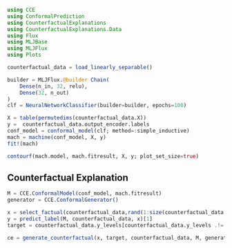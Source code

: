 
```julia
using CCE
using ConformalPrediction
using CounterfactualExplanations
using CounterfactualExplanations.Data
using Flux
using MLJBase
using MLJFlux
using Plots
```

```julia
counterfactual_data = load_linearly_separable()
```

```julia
builder = MLJFlux.@builder Chain(
    Dense(n_in, 32, relu),
    Dense(32, n_out)
)
clf = NeuralNetworkClassifier(builder=builder, epochs=100)
```


```julia
X = table(permutedims(counterfactual_data.X))
y =  counterfactual_data.output_encoder.labels
conf_model = conformal_model(clf; method=:simple_inductive)
mach = machine(conf_model, X, y)
fit!(mach)
```

```julia
contourf(mach.model, mach.fitresult, X, y; plot_set_size=true)
```

## Counterfactual Explanation


```julia
M = CCE.ConformalModel(conf_model, mach.fitresult)
generator = CCE.ConformalGenerator()
```

```julia
x = select_factual(counterfactual_data,rand(1:size(counterfactual_data.X,2)))
y = predict_label(M, counterfactual_data, x)[1]
target = counterfactual_data.y_levels[counterfactual_data.y_levels .!= y][1]
```

```julia
ce = generate_counterfactual(x, target, counterfactual_data, M, generator)
```
